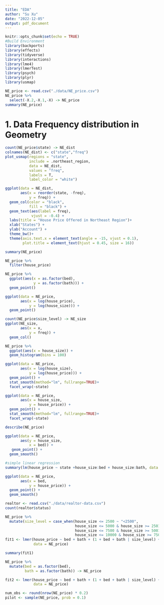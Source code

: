 ```yaml
---
title: "EDA"
author: "Su Xu"
date: "2022-12-05"
output: pdf_document
---
```


```r
knitr::opts_chunk$set(echo = TRUE)
#Build Environment
library(backports)     
library(effects) 
library(tidyverse) 
library(interactions)
library(lme4)
library(lmerTest)
library(psych)
library(plyr) 
library(usmap)
```

```r
NE_price <- read.csv("./data/NE_price.csv")
NE_price %>% 
  select(-X.2,-X.1,-X) -> NE_price
summary(NE_price)
```

# 1. Data Frequency distribution in Geometry
```r
count(NE_price$state) -> NE_dist
colnames(NE_dist) <- c("state","freq")
plot_usmap(regions = "state",
           include = .northeast_region,
           data = NE_dist,
           values = "freq",
           labels = T,
           label_color = "white")
```

```r
ggplot(data = NE_dist,
       aes(x = reorder(state, -freq),
           y = freq)) +
  geom_col(color = "black",
           fill = "black") +
  geom_text(aes(label = freq),
            vjust = -0.4) +
  labs(title = "House Price Offered in Northeast Region")+
  xlab("States") +
  ylab("Account") +
  theme_bw()+
  theme(axis.text.x = element_text(angle = -15, vjust = 0.1),
        plot.title = element_text(hjust = 0.45, size = 16))
```

```r
summary(NE_price)
```

```r
NE_price %>% 
  filter(house_price)
```

```r
NE_price %>% 
  ggplot(aes(x = as.factor(bed),
             y = as.factor(bath))) +
  geom_point()
```

```r
ggplot(data = NE_price,
       aes(x = log(house_price),
           y = log(house_size))) +
  geom_point()
```

```r
count(NE_price$size_level) -> NE_size
ggplot(NE_size,
       aes(x = x,
           y = freq)) +
  geom_col()
```

```r
NE_price %>% 
  ggplot(aes(x = house_size)) +
  geom_histogram(bins = 100)
```

```r
ggplot(data = NE_price,
       aes(x = log(house_size),
           y = log(house_price))) +
  geom_point() +
  stat_smooth(method="lm", fullrange=TRUE)+
  facet_wrap(~state)
```
```r
ggplot(data = NE_price,
       aes(x = house_size,
           y = house_price)) +
  geom_point() +
  stat_smooth(method="lm", fullrange=TRUE)+
  facet_wrap(~state)
```

```r
describe(NE_price)
```

```r
ggplot(data = NE_price,
       aes(y = house_size,
           x = bed)) +
   geom_point() +
  geom_smooth()
```

```r
#simple linear regression
summary(lm(house_price ~ state +house_size:bed + house_size:bath, data = NE_price))
```

```r
ggplot(data = NE_price,
       aes(x = bed,
           y = house_price)) +
  geom_point() +
  geom_smooth()
```

```r
realtor <- read.csv("./data/realtor-data.csv")
count(realtor$status)
```
```r
NE_price %>% 
  mutate(size_level = case_when(house_size <= 2500 ~ "<2500",
                                house_size <= 5000 & house_size >= 2501 ~ "2501-5000",
                                house_size <= 7500 & house_size >= 5001 ~ "5001-7500",
                                house_size <= 10000 & house_size >= 7501 ~ "7501-10000")) -> NE_price
fit1 <- lmer(house_price ~ bed + bath + (1 + bed + bath | size_level) + (1 + bed + bath | state),
             data = NE_price)

summary(fit1)
```

```r
NE_price %>% 
  mutate(bed = as.factor(bed),
         bath = as.factor(bath)) -> NE_price

fit2 <- lmer(house_price ~ bed + bath + (1 + bed + bath | size_level) + (1 + bed + bath | state),
             data = NE_price)
```

```r
num_obs <- round(nrow(NE_price) * 0.2)
pilot <- sample(NE_price, prob = 0.1)
```

